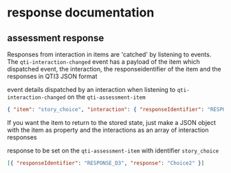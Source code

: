 
<Meta title="QTI Responses" />

# response documentation

## assessment response

Responses from interaction in items are 'catched' by listening to events.
The `qti-interaction-changed` event has a payload of the item which dispatched event,
the interaction, the responseidentifier of the item and the responses in QTI3 JSON format

event details dispatched by an interaction when listening to `qti-interaction-changed` on the `qti-assessment-item`

```json
{ "item": "story_choice", "interaction": { "responseIdentifier": "RESPONSE_D3", "responses": "Choice2" } }
```

If you want the item to return to the stored state, just make a JSON object with the item as property
and the interactions as an array of interaction responses

response to be set on the `qti-assessment-item` with identifier `story_choice`

```json
[{ "responseIdentifier": "RESPONSE_D3", "response": "Choice2" }]
```
